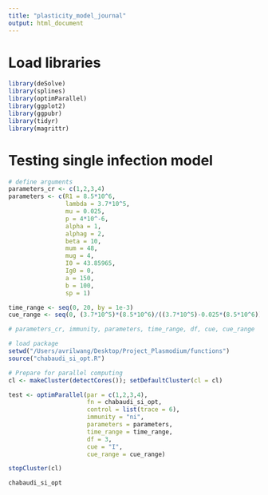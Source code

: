 ```yaml
---
title: "plasticity_model_journal"
output: html_document
---
```


# Load libraries
```r
library(deSolve)
library(splines)
library(optimParallel)
library(ggplot2)
library(ggpubr)
library(tidyr)
library(magrittr)
```

# Testing single infection model
```r


# define arguments
parameters_cr <- c(1,2,3,4)
parameters <- c(R1 = 8.5*10^6,
                lambda = 3.7*10^5,
                mu = 0.025, 
                p = 4*10^-6,
                alpha = 1, 
                alphag = 2, 
                beta = 10, 
                mum = 48, 
                mug = 4, 
                I0 = 43.85965, 
                Ig0 = 0, 
                a = 150, 
                b = 100, 
                sp = 1)

time_range <- seq(0, 20, by = 1e-3)
cue_range <- seq(0, (3.7*10^5)*(8.5*10^6)/((3.7*10^5)-0.025*(8.5*10^6)), by = 1000) 

# parameters_cr, immunity, parameters, time_range, df, cue, cue_range

# load package
setwd("/Users/avrilwang/Desktop/Project_Plasmodium/functions")
source("chabaudi_si_opt.R")

# Prepare for parallel computing
cl <- makeCluster(detectCores()); setDefaultCluster(cl = cl)

test <- optimParallel(par = c(1,2,3,4), 
                      fn = chabaudi_si_opt, 
                      control = list(trace = 6),
                      immunity = "ni",
                      parameters = parameters,
                      time_range = time_range,
                      df = 3,
                      cue = "I",
                      cue_range = cue_range)

stopCluster(cl)

chabaudi_si_opt
```

